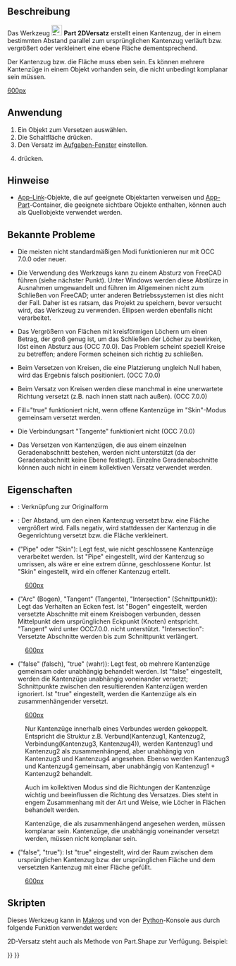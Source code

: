 <languages/>

{{Docnav/de
|[[Part_Offset/de|Versatz]]
|[[Part_Thickness/de|Dicke]]
|[[Part_Workbench/de|Part]]
|IconL=Part_Offset.svg
|IconR=Part_Thickness.svg
|IconC=Workbench_Part.svg
}}

{{GuiCommand/de
|Name=Part Offset2D
|Name/de=Part 2DVersatz
|MenuLocation=Formteil → 2D-Versatz
|Workbenches=[[Part_Workbench/de|Part]]
|Version=0.17
|SeeAlso=[[Part_Offset/de|Part Versatz]], [[Part_Thickness/de|Part Dicke]], [[Draft_Offset/de|Draft Versatz]]
}}

<span id="Description"></span>
==Beschreibung==

Das Werkzeug [[Image:Part_Offset2D.svg|24px]] '''Part 2DVersatz''' erstellt einen Kantenzug, der in einem bestimmten Abstand parallel zum ursprünglichen Kantenzug verläuft bzw. vergrößert oder verkleinert eine ebene Fläche dementsprechend.

Der Kantenzug bzw. die Fläche muss eben sein. Es können mehrere Kantenzüge in einem Objekt vorhanden sein, die nicht unbedingt komplanar sein müssen. 

[[image:Part Offset2D Demo.png|600px]]

<span id="Usage"></span>
==Anwendung==

# Ein Objekt zum Versetzen auswählen.
# Die Schaltfläche {{Button|[[Image:Part_Offset2D.svg|16px]] [[Part_Offset2D/de|2D-Versatz...]]}} drücken.
# Den Versatz im [[Task_panel/de|Aufgaben-Fenster]] einstellen.
# {{Button|OK}} drücken.

<span id="Notes"></span>
==Hinweise==

* [[App_Link/de|App-Link]]-Objekte, die auf geeignete Objektarten verweisen und [[App_Part/de|App-Part]]-Container, die geeignete sichtbare Objekte enthalten, können auch als Quellobjekte verwendet werden. {{Version/de|0.20}}

<span id="Known_issues"></span>
==Bekannte Probleme==

* Die meisten nicht standardmäßigen Modi funktionieren nur mit OCC 7.0.0 oder neuer.

* Die Verwendung des Werkzeugs kann zu einem Absturz von FreeCAD führen (siehe nächster Punkt). Unter Windows werden diese Abstürze in Ausnahmen umgewandelt und führen im Allgemeinen nicht zum Schließen von FreeCAD; unter anderen Betriebssystemen ist dies nicht der Fall. Daher ist es ratsam, das Projekt zu speichern, bevor versucht wird, das Werkzeug zu verwenden. Ellipsen werden ebenfalls nicht verarbeitet. 

* Das Vergrößern von Flächen mit kreisförmigen Löchern um einen Betrag, der groß genug ist, um das Schließen der Löcher zu bewirken, löst einen Absturz aus (OCC 7.0.0). Das Problem scheint speziell Kreise zu betreffen; andere Formen scheinen sich richtig zu schließen. 

* Beim Versetzen von Kreisen, die eine Platzierung ungleich Null haben, wird das Ergebnis falsch positioniert. (OCC 7.0.0)

* Beim Versatz von Kreisen werden diese manchmal in eine unerwartete Richtung versetzt (z.B. nach innen statt nach außen). (OCC 7.0.0)

* Fill="true" funktioniert nicht, wenn offene Kantenzüge im "Skin"-Modus gemeinsam versetzt werden.

* Die Verbindungsart "Tangente" funktioniert nicht (OCC 7.0.0)

* Das Versetzen von Kantenzügen, die aus einem einzelnen Geradenabschnitt bestehen, werden nicht unterstützt (da der Geradenabschnitt keine Ebene festlegt). Einzelne Geradenabschnitte können auch nicht in einem kollektiven Versatz verwendet werden.

<span id="Properties"></span>
==Eigenschaften==

* {{PropertyData/de|Source}}: Verknüpfung zur Originalform

* {{PropertyData/de|Value}}: Der Abstand, um den einen Kantenzug versetzt bzw. eine Fläche vergrößert wird. Falls negativ, wird stattdessen der Kantenzug in die Gegenrichtung versetzt bzw. die Fläche verkleinert.

* {{PropertyData/de|Mode}} ("Pipe" oder "Skin"): Legt fest, wie nicht geschlossene Kantenzüge verarbeitet werden. Ist "Pipe" eingestellt, wird der Kantenzug so umrissen, als wäre er eine extrem dünne, geschlossene Kontur. Ist "Skin" eingestellt, wird ein offener Kantenzug ertellt.

:[[image:Part Offset2D Mode.png|600px]]

* {{PropertyData/de|Join}} ("Arc" (Bogen), "Tangent" (Tangente), "Intersection" (Schnittpunkt)): Legt das Verhalten an Ecken fest. Ist "Bogen" eingestellt, werden versetzte Abschnitte mit einem Kreisbogen verbunden, dessen Mittelpunkt dem ursprünglichen Eckpunkt (Knoten) entspricht. "Tangent" wird unter OCC7.0.0. nicht unterstützt. "Intersection": Versetzte Abschnitte werden bis zum Schnittpunkt verlängert.

:[[image:Part Offset2D Join.png|600px]]

* {{PropertyData/de|Intersection}} ("false" (falsch), "true" (wahr)): Legt fest, ob mehrere Kantenzüge gemeinsam oder unabhängig behandelt werden. Ist "false" eingestellt, werden die Kantenzüge unabhängig voneinander versetzt; Schnittpunkte zwischen den resultierenden Kantenzügen werden ignoriert. Ist "true" eingestellt, werden die Kantenzüge als ein zusammenhängender versetzt. 

:[[image:Part Offset2D Intersection.png|600px]]

:Nur Kantenzüge innerhalb eines Verbundes werden gekoppelt. Entspricht die Struktur z.B. Verbund(Kantenzug1, Kantenzug2, Verbindung(Kantenzug3, Kantenzug4)), werden Kantenzug1 und Kantenzug2 als zusammenhängend, aber unabhängig von Kantenzug3 und Kantenzug4 angesehen. Ebenso werden Kantenzug3 und Kantenzug4 gemeinsam, aber unabhängig von Kantenzug1 + Kantenzug2 behandelt. 

:Auch im kollektiven Modus sind die Richtungen der Kantenzüge wichtig und beeinflussen die Richtung des Versatzes. Dies steht in engem Zusammenhang mit der Art und Weise, wie Löcher in Flächen behandelt werden.

:Kantenzüge, die als zusammenhängend angesehen werden, müssen komplanar sein. Kantenzüge, die unabhängig voneinander versetzt werden, müssen nicht komplanar sein.

* {{PropertyData/de|Fill}} ("false", "true"): Ist "true" eingestellt, wird der Raum zwischen dem ursprünglichen Kantenzug bzw. der ursprünglichen Fläche und dem versetzten Kantenzug mit einer Fläche gefüllt.

:[[image:Part Offset2D Fill.png|600px]]

<span id="Scripting"></span>
==Skripten==

Dieses Werkzeug kann in [[Macros/de|Makros]] und von der [[Python/de|Python]]-Konsole aus durch folgende Funktion verwendet werden:
{{code|code=
f = App.ActiveDocument.addObject("Part::Offset2D", "Offset2D")
f.Source =  #some object
f.Value = 10.0
}}

2D-Versatz steht auch als Methode von Part.Shape zur Verfügung. Beispiel:
{{code|code=
import Part
circle = Part.Circle().toShape()
enlarged_circle = circle.makeOffset2D(10.0)
Part.show(circle)
Part.show(enlarged_circle)
# makeOffset2D(offset, join = 0, fill = False, openResult = false, intersection = false)
# 
# * offset: distance to expand the shape by. 
# 
# * join: method of offsetting non-tangent joints. 0 = arcs, 1 = tangent, 2 =
# intersection
# 
# * fill: if true, the output is a face filling the space covered by offset. If
# false, the output is a wire/face.
# 
# * openResult: True for "Skin" mode; False for Pipe mode. 
# 
# * intersection: collective offset
# 
# Returns: result of offsetting (wire or face or compound of those). Compounding
# structure follows that of source shape.
}}


{{Docnav/de
|[[Part_Offset/de|Versatz]]
|[[Part_Thickness/de|Dicke]]
|[[Part_Workbench/de|Part]]
|IconL=Part_Offset.svg
|IconR=Part_Thickness.svg
|IconC=Workbench_Part.svg
}}

{{Part Tools navi{{#translation:}}}}
{{Userdocnavi{{#translation:}}}}
{{clear}}